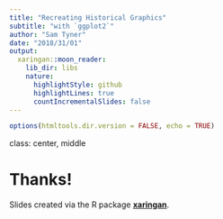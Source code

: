```yaml
---
title: "Recreating Historical Graphics"
subtitle: "with `ggplot2`"
author: "Sam Tyner"
date: "2018/31/01"
output:
  xaringan::moon_reader:
    lib_dir: libs
    nature:
      highlightStyle: github
      highlightLines: true
      countIncrementalSlides: false
---
```


```r
options(htmltools.dir.version = FALSE, echo = TRUE)
```

class: center, middle

# Thanks!

Slides created via the R package [**xaringan**](https://github.com/yihui/xaringan).

